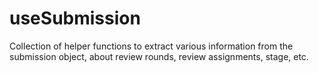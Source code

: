
<Meta title="Composables/useSubmission" />

# useSubmission

Collection of helper functions to extract various information from the submission object, about review rounds, review assignments, stage, etc.
